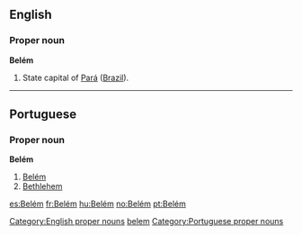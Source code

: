 ==English==
{{wikipedia}}

===Proper noun===
'''Belém'''

# State capital of [[Pará]] ([[Brazil]]).

[[Category:English proper nouns]]
[[Category:English terms spelled with É|belem]]

----

==Portuguese==

===Proper noun===
'''Belém'''

# [[Belém]]
# [[Bethlehem]]

[[Category:Portuguese proper nouns]]

[[es:Belém]]
[[fr:Belém]]
[[hu:Belém]]
[[no:Belém]]
[[pt:Belém]]